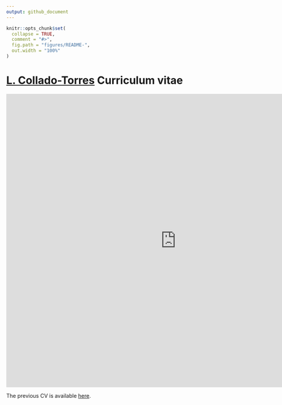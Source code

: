 ```yaml
---
output: github_document
---
```


<!-- README.md is generated from README.Rmd. Please edit that file -->

```r
knitr::opts_chunk$set(
  collapse = TRUE,
  comment = "#>",
  fig.path = "figures/README-",
  out.width = "100%"
)
```

[L. Collado-Torres](http://lcolladotor.github.io/) Curriculum vitae
================

<iframe src="http://docs.google.com/viewer?url=http://lcolladotor.github.io/cv/en_CV_lcollado.pdf&amp;embedded=true" width="900" height="780" style="border: none;"></iframe>

The previous CV is available [here](http://lcolladotor.github.io/cv/latex_version/en_CV_lcollado.pdf).
